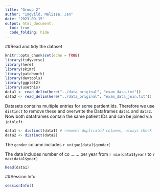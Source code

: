 ```yaml
---
title: "Group 2"
author: "Ingvild, Melissa, Jan"
date: "2023-09-15"
output: html_document:
  toc: true
  code_folding: hide 
---
```


##Read and tidy the dataset
```r
knitr::opts_chunk$set(echo = TRUE)
library(tidyverse)
library(here)
library(skimr)
library(patchwork)
library(devtools)
library(ggplot2)
library(usethis)
data1 <- read_delim(here("../data_original", "exam_data.txt"))
data2 <- read_delim(here("../data_original", "exam_data_join.txt"))
```
Datasets contains multiple entries for some partient ids. Therefore we use `distinct` to remove these and overwrite the Dataframes `data1` and `data2`. Now both dataframes contain the same patient IDs and can be joined via `joinleft`.

```r
data1 <- distinct(data1) # removes duplicated columns, always check
data2 <- distinct(data2)
```



The `gender` column includes `r unique(data1$gender)`

The data includes number of co ....... per year from `r min(data1$year)` to `r max(data1$year)`
```r
head(data1)
```


##Session Info
```r
sessionInfo()
```





